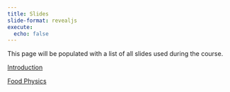 ```yaml
---
title: Slides 
slide-format: revealjs
execute:
  echo: false
---
```


This page will be populated with a list of all slides used during the course.

[Introduction](https://edibotopic.github.io/lecture-slides/FS2006_0.html)

[Food Physics](https://edibotopic.github.io/lecture-slides/FS2006_1.html)
